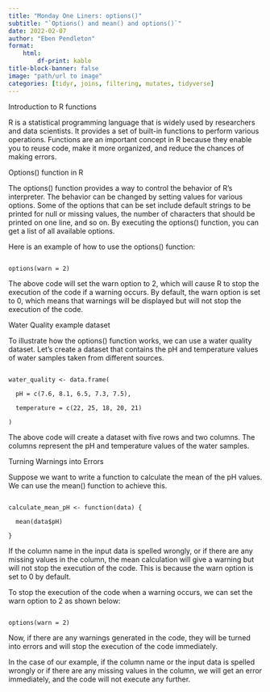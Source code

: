 ---
title: "Monday One Liners: options()"
subtitle: "`Options() and mean() and options()`"
date: 2022-02-07
author: "Eben Pendleton"
format:
    html:
        df-print: kable
title-block-banner: false
image: "path/url to image"
categories: [tidyr, joins, filtering, mutates, tidyverse]
---

Introduction to R functions

R is a statistical programming language that is widely used by researchers and data scientists. It provides a set of built-in functions to perform various operations. Functions are an important concept in R because they enable you to reuse code, make it more organized, and reduce the chances of making errors.

Options() function in R

The options() function provides a way to control the behavior of R's interpreter. The behavior can be changed by setting values for various options. Some of the options that can be set include default strings to be printed for null or missing values, the number of characters that should be printed on one line, and so on. By executing the options() function, you can get a list of all available options.

Here is an example of how to use the options() function:

```
options(warn = 2)
```
The above code will set the warn option to 2, which will cause R to stop the execution of the code if a warning occurs. By default, the warn option is set to 0, which means that warnings will be displayed but will not stop the execution of the code.

Water Quality example dataset

To illustrate how the options() function works, we can use a water quality dataset. Let's create a dataset that contains the pH and temperature values of water samples taken from different sources.

```
water_quality <- data.frame(
  pH = c(7.6, 8.1, 6.5, 7.3, 7.5),
  temperature = c(22, 25, 18, 20, 21)
)
```

The above code will create a dataset with five rows and two columns. The columns represent the pH and temperature values of the water samples.

Turning Warnings into Errors

Suppose we want to write a function to calculate the mean of the pH values. We can use the mean() function to achieve this.

```
calculate_mean_pH <- function(data) {
  mean(data$pH)
}
```

If the column name in the input data is spelled wrongly, or if there are any missing values in the column, the mean calculation will give a warning but will not stop the execution of the code. This is because the warn option is set to 0 by default. 

To stop the execution of the code when a warning occurs, we can set the warn option to 2 as shown below:

```
options(warn = 2)
```

Now, if there are any warnings generated in the code, they will be turned into errors and will stop the execution of the code immediately. 
In the case of our example, if the column name or the input data is spelled wrongly or if there are any missing values in the column, we will get an error immediately, and the code will not execute any further.